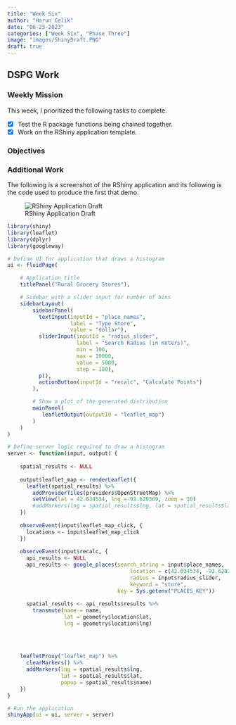 ```yaml
---
title: "Week Six"
author: "Harun Celik"
date: "06-23-2023"
categories: ["Week Six", "Phase Three"]
image: "images/ShinyDraft.PNG"
draft: true
---
```

## DSPG Work

### Weekly Mission

This week, I prioritized the following tasks to complete.

-   [x] Test the R package functions being chained together.
-   [x] Work on the RShiny application template.

### Objectives

### Additional Work

The following is a screenshot of the RShiny application and its following is the code used to produce the first that demo.

![RShiny Application Draft](images/ShinyDraft.PNG)

```r
library(shiny)
library(leaflet)
library(dplyr)
library(googleway)

# Define UI for application that draws a histogram
ui <- fluidPage(

    # Application title
    titlePanel("Rural Grocery Stores"),

    # Sidebar with a slider input for number of bins 
    sidebarLayout(
        sidebarPanel(
          textInput(inputId = "place_names", 
                    label = "Type Store", 
                    value = "dollar"),
          sliderInput(inputId = "radius_slider", 
                      label = "Search Radius (in meters)", 
                      min = 100, 
                      max = 10000, 
                      value = 5000, 
                      step = 100),
          p(),
          actionButton(inputId = "recalc", "Calculate Points")
        ),

        # Show a plot of the generated distribution
        mainPanel(
           leafletOutput(outputId = "leaflet_map")
        )
    )
)

# Define server logic required to draw a histogram
server <- function(input, output) {
    
    spatial_results <- NULL
  
    output$leaflet_map <- renderLeaflet({
      leaflet(spatial_results) %>%
        addProviderTiles(providers$OpenStreetMap) %>%
        setView(lat = 42.034534, lng =-93.620369, zoom = 10)
        #addMarkers(lng = spatial_results$lng, lat = spatial_results$lat)
    })
    
    observeEvent(input$leaflet_map_click, {
      locations <- input$leaflet_map_click
    })
    
    observeEvent(input$recalc, {
      api_results <- NULL
      api_results <- google_places(search_string = input$place_names, 
                                       location = c(42.034534, -93.620369), 
                                       radius = input$radius_slider, 
                                       keyword = "store", 
                                   key = Sys.getenv("PLACES_KEY"))
      
      spatial_results <- api_results$results %>% 
        transmute(name = name, 
                  lat = geometry$location$lat, 
                  lng = geometry$location$lng)
        
    
    
    
    leafletProxy("leaflet_map") %>%
      clearMarkers() %>%
      addMarkers(lng = spatial_results$lng, 
                 lat = spatial_results$lat,
                 popup = spatial_results$name)
    })
}

# Run the application 
shinyApp(ui = ui, server = server)
```
